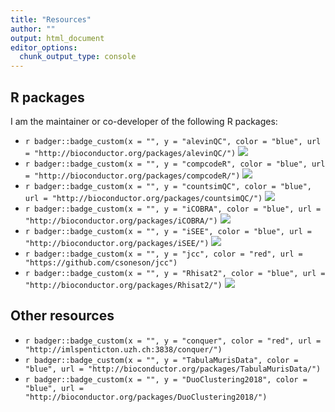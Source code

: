 ```yaml
---
title: "Resources"
author: ""
output: html_document
editor_options: 
  chunk_output_type: console
---
```


## R packages

I am the maintainer or co-developer of the following R packages:

- `r badger::badge_custom(x = "", y = "alevinQC", color = "blue", url = "http://bioconductor.org/packages/alevinQC/")` <img src="https://bioconductor.org/shields/years-in-bioc/alevinQC.svg">
- `r badger::badge_custom(x = "", y = "compcodeR", color = "blue", url = "http://bioconductor.org/packages/compcodeR/")` <img src="https://bioconductor.org/shields/years-in-bioc/compcodeR.svg">
- `r badger::badge_custom(x = "", y = "countsimQC", color = "blue", url = "http://bioconductor.org/packages/countsimQC/")` <img src="https://bioconductor.org/shields/years-in-bioc/countsimQC.svg"> 
- `r badger::badge_custom(x = "", y = "iCOBRA", color = "blue", url = "http://bioconductor.org/packages/iCOBRA/")` <img src="https://bioconductor.org/shields/years-in-bioc/iCOBRA.svg">
- `r badger::badge_custom(x = "", y = "iSEE", color = "blue", url = "http://bioconductor.org/packages/iSEE/")` <img src="https://bioconductor.org/shields/years-in-bioc/iSEE.svg">
- `r badger::badge_custom(x = "", y = "jcc", color = "red", url = "https://github.com/csoneson/jcc")`
- `r badger::badge_custom(x = "", y = "Rhisat2", color = "blue", url = "http://bioconductor.org/packages/Rhisat2/")` <img src="https://bioconductor.org/shields/years-in-bioc/Rhisat2.svg">

## Other resources

- `r badger::badge_custom(x = "", y = "conquer", color = "red", url = "http://imlspenticton.uzh.ch:3838/conquer/")`
- `r badger::badge_custom(x = "", y = "TabulaMurisData", color = "blue", url = "http://bioconductor.org/packages/TabulaMurisData/")` 
- `r badger::badge_custom(x = "", y = "DuoClustering2018", color = "blue", url = "http://bioconductor.org/packages/DuoClustering2018/")` 
